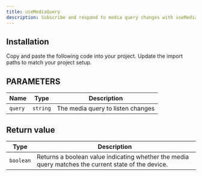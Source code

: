 ```yaml
---
title: useMediaQuery
description: Subscribe and respond to media query changes with useMediaQuery.
---
```


<ComponentPreview name="demos/hooks/use-media-query" />

## Installation

<Steps>
  <Step>Copy and paste the following code into your project.</Step>
  <ComponentSource name="hooks/use-media-query" />
  <Step>Update the import paths to match your project setup.</Step>
</Steps>

## PARAMETERS

| Name    | Type     | Description                       |
| ------- | -------- | --------------------------------- |
| `query` | `string` | The media query to listen changes |

## Return value

| Type      | Description                                                                                         |
| --------- | --------------------------------------------------------------------------------------------------- |
| `boolean` | Returns a boolean value indicating whether the media query matches the current state of the device. |
